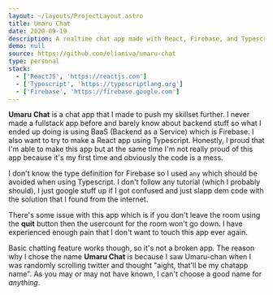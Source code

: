 ```yaml
---
layout: ~/layouts/ProjectLayout.astro
title: Umaru Chat
date: 2020-09-19
description: A realtime chat app made with React, Firebase, and Typescript
demo: null
source: https://github.com/elianiva/umaru-chat
type: personal
stack:
  - ['ReactJS', 'https://reactjs.com']
  - ['Typescript', 'https://typescriptlang.org']
  - ['Firebase', 'https://firebase.google.com']
---
```


**Umaru Chat** is a chat app that I made to push my skillset further. I never made a fullstack app before and barely know about backend stuff so what I ended up doing is using BaaS (Backend as a Service) which is Firebase. I also want to try to make a React app using Typescript. Honestly, I proud that I'm able to make this app but at the same time I'm not really proud of this app because it's my first time and obviously the code is a mess.

I don't know the type definition for Firebase so I used `any` which should be avoided when using Typescript. I don't follow any tutorial (which I probably should), I just google stuff up if I got confused and just slapp dem code with the solution that I found from the internet.

There's some issue with this app which is if you don't leave the room using the **quit** button then the usercount for the room won't go down. I have experienced enough pain that I don't want to touch this app ever again.

Basic chatting feature works though, so it's not a broken app. The reason why I chose the name **Umaru Chat** is because I saw Umaru-chan when I was randomly scrolling twitter and thought "aight, that'll be my chatapp name". As you may or may not have known, I can't choose a good name for _anything_.
